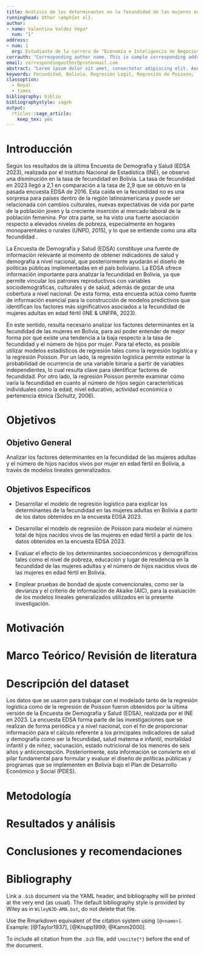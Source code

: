 ```yaml
---
title: Análisis de los determinantes en la fecundidad de las mujeres en Bolivia
runninghead: Uthor \emph{et al}.
author:
- name: Valentina Valdez Vega*
  num: "1"
address:
- num: 1
  org: Estudiante de la carrera de "Economía e Inteligencia de Negocios", Universidad Católica Boliviana "San Pablo"
corrauth: "Corresponding author name, This is sample corresponding address."
email: correspondingauthor@protonmail.com
abstract: "Lorem ipsum dolor sit amet, consectetur adipiscing elit. Aenean ut elit odio. Donec fermentum tellus neque, vitae fringilla orci pretium vitae. Fusce maximus finibus facilisis. Donec ut ullamcorper turpis. Donec ut porta ipsum. Nullam cursus mauris a sapien ornare pulvinar. Aenean malesuada molestie erat quis mattis. Praesent scelerisque posuere faucibus. Praesent nunc nulla, ullamcorper ut ullamcorper sed, molestie ut est. Donec consequat libero nisi, non semper velit vulputate et. Quisque eleifend tincidunt ligula, bibendum finibus massa cursus eget. Curabitur aliquet vehicula quam non pulvinar. Aliquam facilisis tortor nec purus finibus, sit amet elementum eros sodales. Ut porta porttitor vestibulum. Integer molestie, leo ut maximus aliquam, velit dui iaculis nibh, eget hendrerit purus risus sit amet dolor. Sed sed tincidunt ex. Curabitur imperdiet egestas tellus in iaculis. Maecenas ante neque, pretium vel nisl at, lobortis lacinia neque. In gravida elit vel volutpat imperdiet. Sed ut nulla arcu. Proin blandit interdum ex sit amet laoreet. Phasellus efficitur, sem hendrerit mattis dapibus, nunc tellus ornare nisi, nec eleifend enim nibh ac ipsum. Aenean tincidunt nisl sit amet facilisis faucibus. Donec odio erat, bibendum eu imperdiet sed, gravida luctus turpis."
keywords: Fecundidad, Bolivia, Regresión Logit, Regresión de Poisson;
classoption:
  - Royal
  - times
bibliography: biblio
bibliographystyle: sageh
output:
  rticles::sage_article:
    keep_tex: yes
---
```


# Introducción

Según los resultados de la última Encuesta de Demografía y Salud (EDSA 2023), realizada por el Instituto Nacional de Estadística (INE), se observó una disminución en la tasa de fecundidad en Bolivia. La tasa de fecundidad en 2023 llegó a 2,1 en comparación a la tasa de 2,9 que se obtuvo en la pasada encuesta EDSA de 2016. Esta caída en la fecundidad no es una sorpresa para países dentro de la región latinoamericana y puede ser relacionada con cambios culturales, nuevas expectativas de vida por parte de la población joven y la creciente inserción al mercado laboral de la población femenina. Por otra parte, se ha visto una fuerte asociación respecto a elevados niveles de pobreza, especialmente en hogares monoparentales o rurales (UNPD, 2015), y  lo que se entiende como una alta fecundidad . 

La Encuesta de Demografía y Salud (EDSA) constituye una fuente de información relevante al momento de obtener indicadores de salud y demografía a nivel nacional, que posteriormente ayudarán el diseño de políticas públicas implementadas en el país boliviano. La EDSA ofrece información importante para analizar la fecundidad en Bolivia, ya que permite vincular los patrones reproductivos con variables sociodemográficas, culturales y de salud, además de gozar de una cobertura a nivel nacional. De esta forma, esta encuesta actúa como fuente de información esencial para la construcción de modelos predictivos que identifican los factores más significativos asociados a la fecundidad de mujeres adultas en edad fértil  (INE & UNFPA, 2023).

En este sentido, resulta necesario analizar los factores determinantes en la fecundidad de las mujeres en Bolivia, para así poder entender de mejor forma por qué existe una tendencia a la baja respecto a la tasa de fecundidad y el número de hijos por mujer. Para tal efecto, es posible utilizar modelos estadísticos de regresión tales como la regresión logística y la regresión Poisson. Por un lado, la regresión logística permite estimar la probabilidad de ocurrencia de una variable binaria a partir de variables independientes, lo cual resulta clave para identificar factores de fecundidad. Por otro lado, la regresión Poisson permite examinar cómo varía la fecundidad en cuanto al número de hijos según características individuales como la edad, nivel educativo, actividad económica o pertenencia étnica (Schultz, 2006).

# Objetivos

## Objetivo General

Analizar los factores determinantes en la fecundidad de las mujeres adultas y el número de hijos nacidos vivos por mujer en edad fértil en Bolivia, a través de modelos lineales generalizados.

## Objetivos Específicos

-	Desarrollar el modelo de regresión logístico para explicar los determinantes de la fecundidad en las mujeres adultas en Bolivia a partir de los datos obtenidos en la encuesta EDSA 2023.

-	Desarrollar el modelo de regresión de Poisson para modelar el número total de hijos nacidos vivos de las mujeres en edad fértil a partir de los datos obtenidos en la encuesta EDSA 2023. 

-	Evaluar el efecto de los determinantes socioeconómicos y demográficos tales como el nivel de pobreza, educación y lugar de residencia en la fecundidad de las mujeres adultas y el número de hijos nacidos vivos de las mujeres en edad fértil en Bolivia. 

-	Emplear pruebas de bondad de ajuste convencionales, como ser la devianza y el criterio de información de Akaike (AIC), para la evaluación de los modelos lineales generalizados utilizados en la presente investigación.


# Motivación

# Marco Teórico/ Revisión de literatura

# Descripción del dataset

Los datos que se usaron para trabajar con el modelado tanto de la regresión logística como de la regresión de Poisson fueron obtenidos por la última versión de la Encuesta de Demografía y Salud (EDSA), realizada por el INE en 2023. La encuesta EDSA forma parte de las investigaciones que se realizan de forma periódica y a nivel nacional, con el fin de proporcionar información para el cálculo referente a los principales indicadores de salud y demografía como ser la fecundidad, salud materna e infantil, mortalidad infantil y de niñez, vacunación, estado nutricional de los menores de seis años y anticoncepción. Posteriormente, esta información se convierte en el pilar fundamental para formular y evaluar el diseño de políticas públicas y programas que se implementen en Bolivia bajo el Plan de Desarrollo Económico y Social (PDES). 

# Metodología

# Resultados y análisis

# Conclusiones y recomendaciones



# Bibliography

Link a `.bib` document via the YAML header, and bibliography will be printed at the very end (as usual). The default bibliography style is provided by Wiley as in `WileyNJD-AMA.bst`, do not delete that file.

Use the Rmarkdown equivalent of the \LaTeX citation system using `[@<name>]`. Example: [@Taylor1937], [@Knupp1999; @Kamm2000].

To include all citation from the `.bib` file, add `\nocite{*}` before the end of the document.

